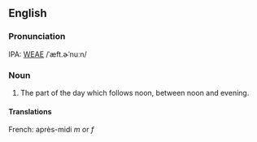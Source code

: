 ==English==
===Pronunciation===
IPA: [[WEAE]] /ˈæft.ɚˈnuːn/

===Noun===
# The part of the day which follows noon, between noon and  evening.


====Translations====
French: après-midi ''m'' or ''f''